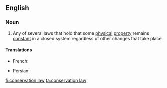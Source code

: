 ==English==

===Noun===
{{wikipedia}}
{{en-noun|head=[[conservation]] [[law]]}}

# {{context|physics|lang=en}} Any of several laws that hold that some [[physical]] [[property]] remains [[constant]] in a closed system regardless of other changes that take place

====Translations====
{{trans-top|physical property remaining constant}}
* French: {{t-|fr|loi de conservation|f}}
{{trans-mid}}
* Persian: {{t-|fa|قانون بقاء|sc=fa-Arab}}
{{trans-bottom}}

[[fi:conservation law]]
[[ta:conservation law]]